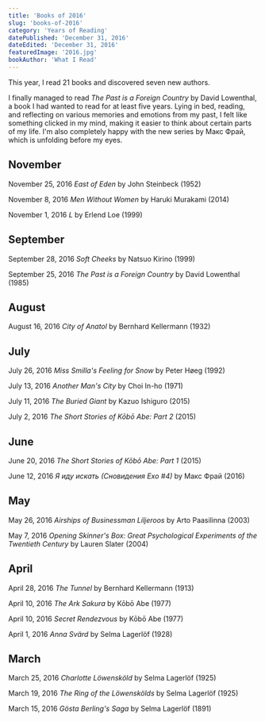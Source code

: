 ```yaml
---
title: 'Books of 2016'
slug: 'books-of-2016'
category: 'Years of Reading'
datePublished: 'December 31, 2016'
dateEdited: 'December 31, 2016'
featuredImage: '2016.jpg'
bookAuthor: 'What I Read'
---
```


This year, I read 21 books and discovered seven new authors.

I finally managed to read _The Past is a Foreign Country_ by David Lowenthal, a
book I had wanted to read for at least five years. Lying in bed, reading, and
reflecting on various memories and emotions from my past, I felt like something
clicked in my mind, making it easier to think about certain parts of my life.
I'm also completely happy with the new series by Макс Фрай, which is unfolding
before my eyes.

## November

November 25, 2016 _East of Eden_ by John Steinbeck (1952)

November 8, 2016 _Men Without Women_ by Haruki Murakami (2014)

November 1, 2016 _L_ by Erlend Loe (1999)

## September

September 28, 2016 _Soft Cheeks_ by Natsuo Kirino (1999)

September 25, 2016 _The Past is a Foreign Country_ by David Lowenthal (1985)

## August

August 16, 2016 _City of Anatol_ by Bernhard Kellermann (1932)

## July

July 26, 2016 _Miss Smilla's Feeling for Snow_ by Peter Høeg (1992)

July 13, 2016 _Another Man's City_ by Choi In-ho (1971)

July 11, 2016 _The Buried Giant_ by Kazuo Ishiguro (2015)

July 2, 2016 _The Short Stories of Kōbō Abe: Part 2_ (2015)

## June

June 20, 2016 _The Short Stories of Kōbō Abe: Part 1_ (2015)

June 12, 2016 _Я иду искать (Сновидения Ехо #4)_ by Макс Фрай (2016)

## May

May 26, 2016 _Airships of Businessman Liljeroos_ by Arto Paasilinna (2003)

May 7, 2016 _Opening Skinner's Box: Great Psychological Experiments of the
Twentieth Century_ by Lauren Slater (2004)

## April

April 28, 2016 _The Tunnel_ by Bernhard Kellermann (1913)

April 10, 2016 _The Ark Sakura_ by Kōbō Abe (1977)

April 10, 2016 _Secret Rendezvous_ by Kōbō Abe (1977)

April 1, 2016 _Anna Svärd_ by Selma Lagerlöf (1928)

## March

March 25, 2016 _Charlotte Löwensköld_ by Selma Lagerlöf (1925)

March 19, 2016 _The Ring of the Löwenskölds_ by Selma Lagerlöf (1925)

March 15, 2016 _Gösta Berling's Saga_ by Selma Lagerlöf (1891)
